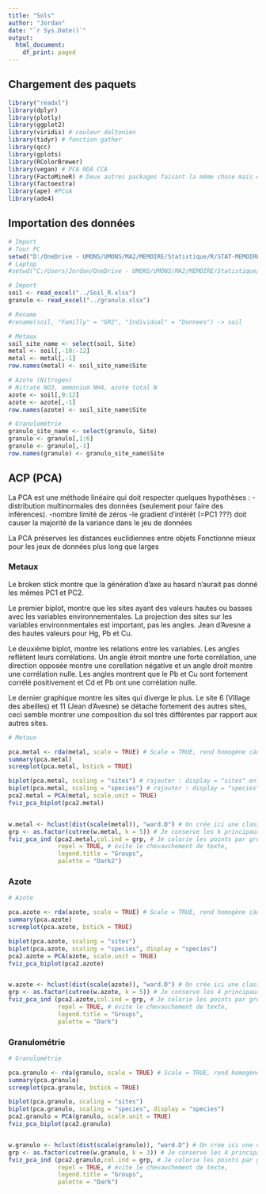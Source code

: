 ```yaml
---
title: "Sols"
author: "Jordan"
date: "`r Sys.Date()`"
output:
  html_document:
    df_print: paged
---
```


## Chargement des paquets

```r
library("readxl") 
library(dplyr)
library(plotly)
library(ggplot2)
library(viridis) # couleur daltonien
library(tidyr) # fonction gather
library(qcc)
library(gplots)
library(RColorBrewer)
library(vegan) # PCA RDA CCA
library(FactoMineR) # Deux autres packages faisant la même chose mais en plus esthétique
library(factoextra)
library(ape) #PCoA
library(ade4)
```

## Importation des données
```r
# Import
# Tour PC
setwd("D:/OneDrive - UMONS/UMONS/MA2/MEMOIRE/Statistique/R/STAT-MEMOIRE/RAW1/From DFF")
# Laptop
#setwd("C:/Users/Jordan/OneDrive - UMONS/UMONS/MA2/MEMOIRE/Statistique/R/STAT-MEMOIRE/RAW1/From DFF")

# Import
soil <- read_excel("../Soil_R.xlsx")
granulo <- read_excel("../granulo.xlsx")

# Rename
#rename(soil, "Familly" = "GR2", "Individual" = "Donnees") -> soil

# Metaux
soil_site_name <- select(soil, Site)
metal <- soil[,-10:-12]
metal <- metal[,-1]
row.names(metal) <- soil_site_name$Site

# Azote (Nitrogen) 
# Nitrate NO3, ammonium NH4, azote total N
azote <- soil[,9:12]
azote <- azote[,-1]
row.names(azote) <- soil_site_name$Site

# Granulométrie
granulo_site_name <- select(granulo, Site)
granulo <- granulo[,1:6]
granulo <- granulo[,-1]
row.names(granulo) <- granulo_site_name$Site

```

## ACP (PCA)

La PCA est une méthode linéaire qui doit respecter quelques hypothèses :
-distribution multinormales des données (seulement pour faire des inférences).
-nombre limité de zéros
-le gradient d'intérêt (=PC1 ???) doit causer la majorité de la variance dans le jeu de données

La PCA préserves les distances euclidiennes entre objets
Fonctionne mieux pour les jeux de données plus long que larges

### Metaux



Le broken stick montre que la génération d'axe au hasard n'aurait pas donné les mêmes PC1 et PC2.

Le premier biplot, montre que les sites ayant des valeurs hautes ou basses avec les variables environnementales.
La projection des sites sur les variables environnmentales est important, pas les angles.
Jean d'Avesne a des hautes valeurs pour Hg, Pb et Cu.

Le deuxième biplot, montre les relations entre les variables. Les angles reflètent leurs corrélations.
Un angle étroit montre une forte corrélation, une direction opposée montre une corellation négative et un angle droit montre une corrélation nulle.
Les angles montrent que le Pb et Cu sont fortement corrélé positivement et Cd et Pb ont une corrélation nulle.

Le dernier graphique montre les sites qui diverge le plus. Le site 6 (Village des abeilles) et 11 (Jean d'Avesne) se détache fortement des autres sites, ceci semble montrer une composition du sol très différentes par rapport aux autres sites.
```r
# Metaux

pca.metal <- rda(metal, scale = TRUE) # Scale = TRUE, rend homogène càd, centré et réduit
summary(pca.metal)
screeplot(pca.metal, bstick = TRUE)

biplot(pca.metal, scaling = "sites") # rajouter : display = "sites" enlève les variables environnementales
biplot(pca.metal, scaling = "species") # rajouter : display = "species" enlève les sites
pca2.metal = PCA(metal, scale.unit = TRUE)
fviz_pca_biplot(pca2.metal)


w.metal <- hclust(dist(scale(metal)), "ward.D") # On crée ici une classification des sites
grp <- as.factor(cutree(w.metal, k = 5)) # Je conserve les k principaux groupes de cette classification
fviz_pca_ind (pca2.metal,col.ind = grp, # Je colorie les points par groupes
              repel = TRUE, # évite le chevauchement de texte,
              legend.title = "Groups",
              palette = "Dark2")
```

### Azote
```r
# Azote

pca.azote <- rda(azote, scale = TRUE) # Scale = TRUE, rend homogène càd, centré et réduit
summary(pca.azote)
screeplot(pca.azote, bstick = TRUE)

biplot(pca.azote, scaling = "sites")
biplot(pca.azote, scaling = "species", display = "species")
pca2.azote = PCA(azote, scale.unit = TRUE)
fviz_pca_biplot(pca2.azote)


w.azote <- hclust(dist(scale(azote)), "ward.D") # On crée ici une classification des sites
grp <- as.factor(cutree(w.azote, k = 5)) # Je conserve les 4 principaux groupes de cette classification
fviz_pca_ind (pca2.azote,col.ind = grp, # Je colorie les points par groupes
              repel = TRUE, # évite le chevauchement de texte,
              legend.title = "Groups",
              palette = "Dark")
```

### Granulométrie
```r
# Granulométrie

pca.granulo <- rda(granulo, scale = TRUE) # Scale = TRUE, rend homogène càd, centré et réduit
summary(pca.granulo)
screeplot(pca.granulo, bstick = TRUE)

biplot(pca.granulo, scaling = "sites")
biplot(pca.granulo, scaling = "species", display = "species")
pca2.granulo = PCA(granulo, scale.unit = TRUE)
fviz_pca_biplot(pca2.granulo)


w.granulo <- hclust(dist(scale(granulo)), "ward.D") # On crée ici une classification des sites
grp <- as.factor(cutree(w.granulo, k = 3)) # Je conserve les 4 principaux groupes de cette classification
fviz_pca_ind (pca2.granulo,col.ind = grp, # Je colorie les points par groupes
              repel = TRUE, # évite le chevauchement de texte,
              legend.title = "Groups",
              palette = "Dark")
```

```r

```






